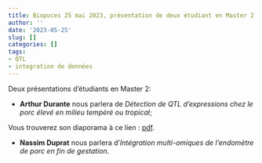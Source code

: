 ```yaml
---
title: Biopuces 25 mai 2023, présentation de deux étudiant en Master 2
author: ''
date: '2023-05-25'
slug: []
categories: []
tags: 
- QTL
- integration de données 
---
```


Deux présentations d'étudiants en Master 2: 

* **Arthur Durante** nous parlera de *Détection de QTL d’expressions chez le porc élevé en milieu tempéré ou tropical*; 

Vous trouverez son diaporama à ce lien : [pdf](/diapos/Biopuces_2023mai_Durante.pdf). 

* **Nassim Duprat** nous parlera d'*Intégration multi-omiques de l'endomètre de porc en fin de gestation*.

<!-- Vous trouverez son diaporama à ce lien : [pdf](/diapos/Biopuces_Laloe_2023_04_06.pdf). -->
 
 